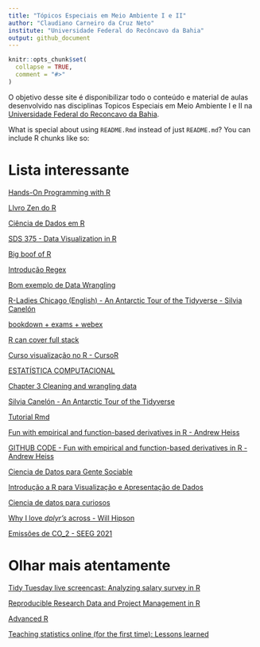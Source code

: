 ```yaml
---
title: "Tópicos Especiais em Meio Ambiente I e II"
author: "Claudiano Carneiro da Cruz Neto"
institute: "Universidade Federal do Recôncavo da Bahia"
output: github_document
---
```


<!-- README.md is generated from README.Rmd. Please edit that file -->

```r
knitr::opts_chunk$set(
  collapse = TRUE,
  comment = "#>"
)
```

<!-- badges: start -->
<!-- badges: end -->

O objetivo desse site é disponibilizar todo o conteúdo e material de aulas desenvolvido nas disciplinas Topicos Especiais em Meio Ambiente I e II na [Universidade Federal do Reconcavo da Bahia](https://ufrb.edu.br/portal/).

What is special about using `README.Rmd` instead of just `README.md`? You can include R chunks like so:


# Lista interessante 

[Hands-On Programming with R](https://rstudio-education.github.io/hopr/)

[LIvro Zen do R](https://curso-r.github.io/zen-do-r/index.html)

[Ciência de Dados em R](https://livro.curso-r.com/)

[SDS 375 - Data Visualization in R](https://wilkelab.org/SDS375/)

[Big boof of R](https://www.bigbookofr.com/index.html)

[Introdução Regex](https://direito.consudata.com.br/shiny/stringr/?fbclid=IwAR14SV_tt-TUO4RQ-chpcvy82NeoeVkPJb7hR95orfJhhKpHxDbx3iTGfJ4#section-identifica%C3%A7%C3%A3o-de-padr%C3%B5es)

[Bom exemplo de Data Wrangling](https://03-wrangling-tutorial.netlify.app/)

[R-Ladies Chicago (English) - An Antarctic Tour of the Tidyverse - Silvia Canelón](https://www.youtube.com/watch?v=m_ZoMmAIx-o)

[bookdown + exams + webex](https://www.msperlin.com/blog/post/2021-03-18-bookdown_and_exams/?fbclid=IwAR2jsA9mtXYTkr_SK9eYWWN1dDQLYKhmL2be8eJNkHmqe5Izb5E6ElYyF60)

[R can cover full stack](https://bluemind1988.medium.com/explore-r-libraries-for-end-to-end-data-science-projects-b4d0af3a9f5c)

[Curso visualização no R - CursoR](https://github.com/curso-r/202103-visualizacao)

[ESTATÍSTICA COMPUTACIONAL](https://prdm0.github.io/aulas_computacional/index.html)

[Chapter 3 Cleaning and wrangling data](https://ubc-dsci.github.io/introduction-to-datascience/wrangling.html)



[Silvia Canelón - An Antarctic Tour of the Tidyverse](https://silvia.rbind.io/talk/2020-08-31-tour-of-the-tidyverse/)

[Tutorial Rmd ](https://github.com/spcanelon/tour-of-the-tidyverse/blob/master/tutorial/tour-of-the-tidyverse.Rmd)

[Fun with empirical and function-based derivatives in R - Andrew Heiss](https://www.andrewheiss.com/blog/2018/02/15/derivatives-r-fun/)

[GITHUB CODE - Fun with empirical and function-based derivatives in R - Andrew Heiss](https://github.com/andrewheiss/derivatives-r-fun)

[Ciencia de Datos para Gente Sociable](https://bitsandbricks.github.io/ciencia_de_datos_gente_sociable/una-presentaci%C3%B3n-a-toda-marcha-de-r.html)


[Introdução a R para Visualização e Apresentação de Dados](http://sillasgonzaga.com/material/curso_visualizacao/)

[Ciencia de datos para curiosos](https://martinmontane.github.io/CienciaDeDatosBook/)

[Why I love *dplyr's* across - Will Hipson](ttps://willhipson.netlify.app/post/dplyr_across/dplyr_across/)


[Emissões de CO_2 - SEEG 2021](https://github.com/basedosdados/analises/blob/main/redes_sociais/br_seeg_emissoes_20210423.R)

# Olhar mais atentamente

[Tidy Tuesday live screencast: Analyzing salary survey in R](https://youtu.be/2HpRXIpU4jI)


[Reproducible Research Data and Project Management in R](https://annakrystalli.me/rrresearchACCE20/)

[Advanced R](https://adv-r.hadley.nz/index.html)

[Teaching statistics online (for the first time): Lessons learned](http://www.russpoldrack.org/2021/04/teaching-statistics-online-for-first.html)